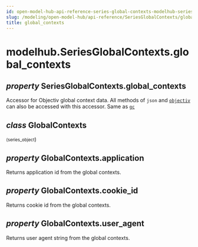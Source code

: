 ```yaml
---
id: open-model-hub-api-reference-series-global-contexts-modelhub-series-global-contexts-global-contexts
slug: /modeling/open-model-hub/api-reference/SeriesGlobalContexts/global_contexts/
title: global_contexts
---
```


# modelhub.SeriesGlobalContexts.global_contexts

<div className="property">

## <span className="type-annotation"><em>property </em></span> <span className="additional-name">SeriesGlobalContexts.</span><span className="name">global_contexts</span>




<div className="content">

Accessor for Objectiv global context data. All methods of `json` and [`objectiv`](/modeling/open-model-hub/api-reference/SeriesGlobalContexts/modelhub.SeriesGlobalContexts.objectiv.mdx) can
also be accessed with this accessor. Same as [`gc`](/modeling/open-model-hub/api-reference/SeriesGlobalContexts/modelhub.SeriesGlobalContexts.gc.mdx)

<div className="class">

## <span className="type-annotation"><em>class</em></span> <span className="name">GlobalContexts</span>

<small className="parameter-list">(<span className="parameter" id="series_object">series_object</span></small>)


<div className="content">

<div className="property">

## <span className="type-annotation"><em>property </em></span> <span className="additional-name">GlobalContexts.</span><span className="name">application</span>




<div className="content">

<div id="gc-application" className="hidden-anchor"></div>

Returns application id from the global contexts.


</div>


</div>

<div className="property">

## <span className="type-annotation"><em>property </em></span> <span className="additional-name">GlobalContexts.</span><span className="name">cookie_id</span>




<div className="content">

<div id="gc-cookie-id" className="hidden-anchor"></div>

Returns cookie id from the global contexts.


</div>


</div>

<div className="property">

## <span className="type-annotation"><em>property </em></span> <span className="additional-name">GlobalContexts.</span><span className="name">user_agent</span>




<div className="content">

<div id="gc-user-agent" className="hidden-anchor"></div>

Returns user agent string from the global contexts.


</div>


</div>


</div>


</div>


</div>


</div>
